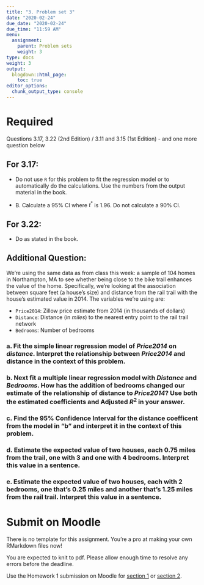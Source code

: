 ```yaml
---
title: "3. Problem set 3"
date: "2020-02-24"
due_date: "2020-02-24"
due_time: "11:59 AM"
menu:
  assignment:
    parent: Problem sets
    weight: 3
type: docs
weight: 3
output:
  blogdown::html_page:
    toc: true
editor_options: 
  chunk_output_type: console
---
```


# Required

Questions 3.17, 3.22 (2nd Edition) / 3.11 and 3.15 (1st Edition) - and one more question below

## For 3.17:

- Do not use `R` for this problem to fit the regression model or to automatically do the calculations. Use the numbers from the output material in the book.

- B. Calculate a 95% CI where $t^*$ is 1.96. Do not calculate a 90% CI.

## For 3.22:

- Do as stated in the book.

## Additional Question:

We're using the same data as from class this week: a sample of 104 homes in Northampton, MA to see whether being close to the bike trail enhances the value of the home. Specifically, we're looking at the association between square feet (a house's size) and distance from the rail trail with the house's estimated value in 2014. The variables we're using are: 

- `Price2014`: Zillow price estimate from 2014 (in thousands of dollars)
- `Distance`: Distance (in *miles*) to the nearest entry point to the rail trail network
- `Bedrooms`: Number of bedrooms


### a. Fit the simple linear regression model of _Price2014_ on _distance_. Interpret the relationship between _Price2014_ and distance in the context of this problem.

### b. Next fit a multiple linear regression model with _Distance_ and _Bedrooms_. How has the addition of bedrooms changed our estimate of the relationship of distance to _Price2014_? Use both the estimated coefficients and Adjusted $R^2$ in your answer.

### c. Find the 95% Confidence Interval for the distance coefficent from the model in "b" and interpret it in the context of this problem.

### d. Estimate the expected value of two houses, each 0.75 miles from the trail, one with 3 and one with 4 bedrooms. Interpret this value in a sentence.

### e. Estimate the expected value of two houses, each with 2 bedrooms, one that's 0.25 miles and another that's 1.25 miles from the rail trail. Interpret this value in a sentence.

# Submit on Moodle

There is no template for this assignment. You're a pro at making your own RMarkdown files now!

You are expected to knit to pdf. Please allow enough time to resolve any errors before the deadline. 

Use the Homework 1 submission on Moodle for [section 1](https://moodle.smith.edu/course/view.php?id=36873) or [section 2](https://moodle.smith.edu/course/view.php?id=36874). 
